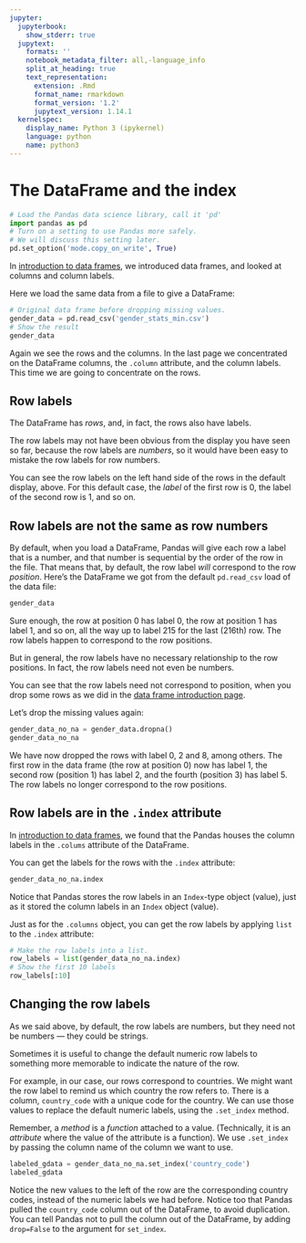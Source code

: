 ```yaml
---
jupyter:
  jupyterbook:
    show_stderr: true
  jupytext:
    formats: ''
    notebook_metadata_filter: all,-language_info
    split_at_heading: true
    text_representation:
      extension: .Rmd
      format_name: rmarkdown
      format_version: '1.2'
      jupytext_version: 1.14.1
  kernelspec:
    display_name: Python 3 (ipykernel)
    language: python
    name: python3
---
```


# The DataFrame and the index

```python
# Load the Pandas data science library, call it 'pd'
import pandas as pd
# Turn on a setting to use Pandas more safely.
# We will discuss this setting later.
pd.set_option('mode.copy_on_write', True)
```

In [introduction to data frames](data_frame_intro.Rmd), we introduced data frames, and looked at columns and column labels.

Here we load the same data from a file to give a DataFrame:

```python
# Original data frame before dropping missing values.
gender_data = pd.read_csv('gender_stats_min.csv')
# Show the result
gender_data
```

Again we see the rows and the columns.  In the last page we concentrated on the
DataFrame columns, the `.column` attribute, and the column labels. This time we
are going to concentrate on the rows.

## Row labels

The DataFrame has *rows*, and, in fact, the rows also have labels.

The row labels may not have been obvious from the display you have seen so far,
because the row labels are *numbers*, so it would have been easy to mistake the
row labels for row numbers.

You can see the row labels on the left hand side of the rows in the default
display, above.  For this default case, the *label* of the first row is 0, the
label of the second row is 1, and so on.


## Row labels are not the same as row numbers

By default, when you load a DataFrame, Pandas will give each row a label that
is a number, and that number is sequential by the order of the row in the file.
That means that, by default, the row label *will* correspond to the row
*position*. Here's the DataFrame we got from the default `pd.read_csv` load of
the data file:

```python
gender_data
```

Sure enough, the row at position 0 has label 0, the row at position 1 has label
1, and so on, all the way up to label 215 for the last (216th) row.  The row
labels happen to correspond to the row positions.

But in general, the row labels have no necessary relationship to the row
positions.  In fact, the row labels need not even be numbers.

You can see that the row labels need not correspond to position, when you drop
some rows as we did in the [data frame introduction
page](data_frame_intro.Rmd).

Let's drop the missing values again:

```python
gender_data_no_na = gender_data.dropna()
gender_data_no_na
```

We have now dropped the rows with label 0, 2 and 8, among others.  The first
row in the data frame (the row at position 0) now has label 1, the second row
(position 1) has label 2, and the fourth (position 3) has label 5.  The row
labels no longer correspond to the row positions.


## Row labels are in the `.index` attribute


In [introduction to data frames](data_frame_intro.Rmd), we found that
the Pandas houses the column labels in the `.colums` attribute of the
DataFrame.

You can get the labels for the rows with the `.index` attribute:

```python
gender_data_no_na.index
```

Notice that Pandas stores the row labels in an `Index`-type object (value),
just as it stored the column labels in an `Index` object (value).


Just as for the `.columns` object, you can get the row labels by applying
`list` to the `.index` attribute:

```python
# Make the row labels into a list.
row_labels = list(gender_data_no_na.index)
# Show the first 10 labels
row_labels[:10]
```

## Changing the row labels


As we said above, by default, the row labels are numbers, but they need not be
numbers — they could be strings.

Sometimes it is useful to change the default numeric row labels to something
more memorable to indicate the nature of the row.

For example, in our case, our rows correspond to countries.  We might want the
row label to remind us which country the row refers to.  There is a column,
`country_code` with a unique code for the country.   We can use those values to
replace the default numeric labels, using the `.set_index` method.

Remember, a *method* is a *function* attached to a value.  (Technically, it is
an *attribute* where the value of the attribute is a function).  We use `.set_index` by passing the column name of the column we want to use.

```python
labeled_gdata = gender_data_no_na.set_index('country_code')
labeled_gdata
```

Notice the new values to the left of the row are the corresponding country
codes, instead of the numeric labels we had before.  Notice too that Pandas
pulled the `country_code` column out of the DataFrame, to avoid duplication.
You can tell Pandas not to pull the column out of the DataFrame, by adding
`drop=False` to the argument for `set_index`.
